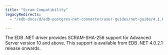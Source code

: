 ```yaml
---
title: "Scram Compatibility"
legacyRedirects:
  - "/edb-docs/d/edb-postgres-net-connector/user-guides/net-guide/4.1.6.1/security_and_encryption.html"

---
```


<div id="scram_compatibility" class="registered_link"></div>

The EDB .NET driver provides SCRAM-SHA-256 support for Advanced Server version 10 and above. This support is available from EDB .NET 4.0.2.1 release onwards.
